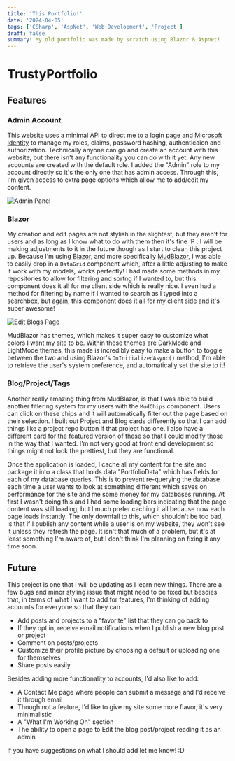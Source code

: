 ```yaml
---
title: 'This Portfolio!'
date: '2024-04-05'
tags: ['CSharp', 'AspNet', 'Web Development', 'Project']
draft: false
summary: My old portfolio was made by scratch using Blazor & Aspnet!
---
```


# TrustyPortfolio

## Features

### Admin Account

This website uses a minimal API to direct me to a login page and [Microsoft Identity](https://learn.microsoft.com/en-us/aspnet/core/security/authentication/identity?view=aspnetcore-8.0&tabs=visual-studio) to manage my roles, claims, password hashing, authenticaion and authorization.
Technically anyone can go and create an account with this website, but there isn't any functionality you can do with it yet. Any new accounts are created with the default role. I added the "Admin" role to my account directly so it's the only one that has admin access.
Through this, I'm given access to extra page options which allow me to add/edit my content.

![Admin Panel](https://res.cloudinary.com/djdtmbpce/image/upload/v1715878280/Screen_Shot_2024-05-16_at_9.51.10_AM_t6ngyp.png)

### Blazor

My creation and edit pages are not stylish in the slightest, but they aren't for users and as long as I know what to do with them then it's fine :P . I will be making adjustments to it in the future though as I start to clean this project up.
Because I'm using [Blazor](https://dotnet.microsoft.com/en-us/apps/aspnet/web-apps/blazor), and more specifically [MudBlazor](https://mudblazor.com/docs/), I was able to easily drop in a `DataGrid` component which, after a little adjusting to make it work with my models, works perfectly! I had made some methods in my repositories to allow for filtering and sortng if I wanted to, but this component does it all for me client side which is really nice. I even had a method for filtering by name if I wanted to search as I typed into a searchbox, but again, this component does it all for my client side and it's super awesome!

![Edit Blogs Page](https://res.cloudinary.com/djdtmbpce/image/upload/v1715878575/Screen_Shot_2024-05-16_at_9.56.05_AM_acy0c0.png)

MudBlazor has themes, which makes it super easy to customize what colors I want my site to be. Within these themes are DarkMode and LightMode themes, this made is incredibly easy to make a button to toggle between the two and using Blazor's `OnInitializedAsync()` method, I'm able to retrieve the user's system preference, and automatically set the site to it!

### Blog/Project/Tags

Another really amazing thing from MudBlazor, is that I was able to build another fitlering system for my users with the `MudChips` component. Users can click on these chips and it will automatically filter out the page based on their selection.
I built out Project and Blog cards differently so that I can add things like a project repo button if that project has one. I also have a different card for the featured version of these so that I could modify those in the way that I wanted. I'm not very good at front end development so things might not look the prettiest, but they are functional.

Once the application is loaded, I cache all my content for the site and package it into a class that holds data "PortfolioData" which has fields for each of my database queries. This is to prevent re-querying the database each time a user wants to look at something different which saves on performance for the site and me some money for my databases running.
At first I wasn't doing this and I had some loading bars indicating that the page content was still loading, but I much prefer caching it all because now each page loads instantly. The only downfall to this, which shouldn't be too bad, is that if I publish any content while a user is on my website, they won't see it unless they refresh the page. It isn't that much of a problem, but it's at least something I'm aware of, but I don't think I'm planning on fixing it any time soon.

## Future

This project is one that I will be updating as I learn new things. There are a few bugs and minor styling issue that might need to be fixed but besdies that, in terms of what I want to add for features, I'm thinking of adding accounts for everyone so that they can

- Add posts and projects to a "favorite" list that they can go back to
- If they opt in, receive email notifications when I publish a new blog post or project
- Comment on posts/projects
- Customize their profile picture by choosing a default or uploading one for themselves
- Share posts easily

Besides adding more functionality to accounts, I'd also like to add:

- A Contact Me page where people can submit a message and I'd receive it through email
- Though not a feature, I'd like to give my site some more flavor, it's very minimalistic
- A "What I'm Working On" section
- The ability to open a page to Edit the blog post/project reading it as an admin

If you have suggestions on what I should add let me know! :D

